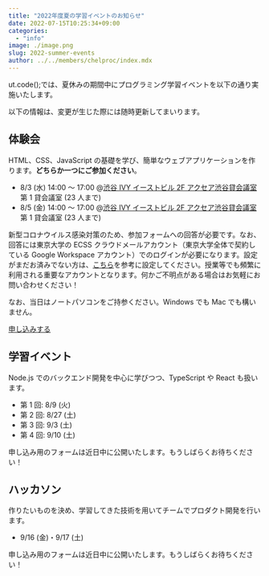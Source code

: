```yaml
---
title: "2022年度夏の学習イベントのお知らせ"
date: 2022-07-15T10:25:34+09:00
categories:
  - "info"
image: ./image.png
slug: 2022-summer-events
author: ../../members/chelproc/index.mdx
---
```


ut.code();では、夏休みの期間中にプログラミング学習イベントを以下の通り実施いたします。

以下の情報は、変更が生じた際には随時更新してまいります。

## 体験会

HTML、CSS、JavaScript の基礎を学び、簡単なウェブアプリケーションを作ります。**どちらか一つにご参加ください**。

- 8/3 (水) 14:00 ～ 17:00 @[渋谷 IVY イーストビル 2F アクセア渋谷貸会議室](https://goo.gl/maps/ViJMjJ41yrXF8hJr5) 第 1 貸会議室 (23 人まで)
- 8/5 (金) 14:00 ～ 17:00 @[渋谷 IVY イーストビル 2F アクセア渋谷貸会議室](https://goo.gl/maps/ViJMjJ41yrXF8hJr5) 第 1 貸会議室 (23 人まで)

新型コロナウイルス感染対策のため、参加フォームへの回答が必要です。なお、回答には東京大学の ECSS クラウドメールアカウント（東京大学全体で契約している Google Workspace アカウント）でのログインが必要になります。設定がまだお済みでない方は、[こちら](https://www.ecc.u-tokyo.ac.jp/announcement/2016/04/01_2159.html)を参考に設定してください。授業等でも頻繁に利用される重要なアカウントとなります。何かご不明点がある場合はお気軽にお問い合わせください！

なお、当日はノートパソコンをご持参ください。Windows でも Mac でも構いません。

[申し込みする](https://forms.gle/AVrSf3ic47zJya148)

## 学習イベント

Node.js でのバックエンド開発を中心に学びつつ、TypeScript や React も扱います。

- 第 1 回: 8/9 (火)
- 第 2 回: 8/27 (土)
- 第 3 回: 9/3 (土)
- 第 4 回: 9/10 (土)

申し込み用のフォームは近日中に公開いたします。もうしばらくお待ちください！

## ハッカソン

作りたいものを決め、学習してきた技術を用いてチームでプロダクト開発を行います。

- 9/16 (金)・9/17 (土)

申し込み用のフォームは近日中に公開いたします。もうしばらくお待ちください！
